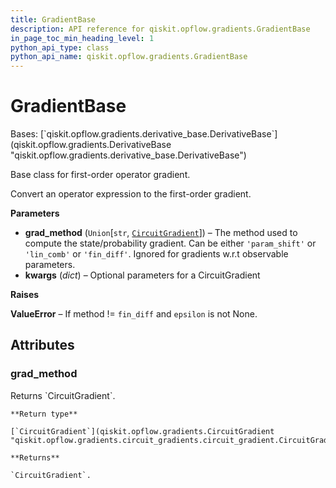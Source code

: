 ```yaml
---
title: GradientBase
description: API reference for qiskit.opflow.gradients.GradientBase
in_page_toc_min_heading_level: 1
python_api_type: class
python_api_name: qiskit.opflow.gradients.GradientBase
---
```


# GradientBase

<Class id="qiskit.opflow.gradients.GradientBase" isDedicatedPage={true} github="https://github.com/qiskit/qiskit/tree/stable/0.23/qiskit/opflow/gradients/gradient_base.py" signature="GradientBase(grad_method='param_shift', **kwargs)">
  Bases: [`qiskit.opflow.gradients.derivative_base.DerivativeBase`](qiskit.opflow.gradients.DerivativeBase "qiskit.opflow.gradients.derivative_base.DerivativeBase")

  Base class for first-order operator gradient.

  Convert an operator expression to the first-order gradient.

  **Parameters**

  *   **grad\_method** (`Union`\[`str`, [`CircuitGradient`](qiskit.opflow.gradients.CircuitGradient "qiskit.opflow.gradients.circuit_gradients.circuit_gradient.CircuitGradient")]) – The method used to compute the state/probability gradient. Can be either `'param_shift'` or `'lin_comb'` or `'fin_diff'`. Ignored for gradients w\.r.t observable parameters.
  *   **kwargs** (*dict*) – Optional parameters for a CircuitGradient

  **Raises**

  **ValueError** – If method != `fin_diff` and `epsilon` is not None.

  ## Attributes

  ### grad\_method

  <Attribute id="qiskit.opflow.gradients.GradientBase.grad_method" name="grad_method">
    Returns `CircuitGradient`.

    **Return type**

    [`CircuitGradient`](qiskit.opflow.gradients.CircuitGradient "qiskit.opflow.gradients.circuit_gradients.circuit_gradient.CircuitGradient")

    **Returns**

    `CircuitGradient`.
  </Attribute>
</Class>

